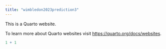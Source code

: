 ```yaml
---
title: "wimbledon2023prediction3"
---
```


This is a Quarto website.

To learn more about Quarto websites visit <https://quarto.org/docs/websites>.

```r
1 + 1
```
